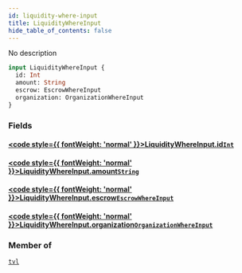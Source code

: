 ```yaml
---
id: liquidity-where-input
title: LiquidityWhereInput
hide_table_of_contents: false
---
```








No description

```graphql
input LiquidityWhereInput {
  id: Int
  amount: String
  escrow: EscrowWhereInput
  organization: OrganizationWhereInput
}
```


### Fields

#### [<code style={{ fontWeight: 'normal' }}>LiquidityWhereInput.<b>id</b></code>](#)<Bullet />[`Int`](/docs/api/scalars/int) <Badge class="secondary" text="scalar"/>
> 
> 

#### [<code style={{ fontWeight: 'normal' }}>LiquidityWhereInput.<b>amount</b></code>](#)<Bullet />[`String`](/docs/api/scalars/string) <Badge class="secondary" text="scalar"/>
> 
> 

#### [<code style={{ fontWeight: 'normal' }}>LiquidityWhereInput.<b>escrow</b></code>](#)<Bullet />[`EscrowWhereInput`](/docs/api/inputs/escrow-where-input) <Badge class="secondary" text="input"/>
> 
> 

#### [<code style={{ fontWeight: 'normal' }}>LiquidityWhereInput.<b>organization</b></code>](#)<Bullet />[`OrganizationWhereInput`](/docs/api/inputs/organization-where-input) <Badge class="secondary" text="input"/>
> 
> 



### Member of

[`tvl`](/docs/api/queries/tvl)  <Badge class="secondary" text="query"/>



